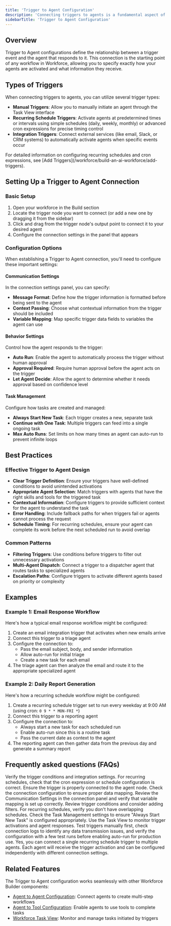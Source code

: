 ```yaml
---
title: 'Trigger to Agent Configuration'
description: 'Connecting triggers to agents is a fundamental aspect of building effective AI workforces in Relevance AI.'
sidebarTitle: 'Trigger to Agent Configuration'
---
```


## Overview

Trigger to Agent configurations define the relationship between a trigger event and the agent that responds to it. This connection is the starting point of any workflow in Workforce, allowing you to specify exactly how your agents are activated and what information they receive.

## Types of Triggers

When connecting triggers to agents, you can utilize several trigger types:

- **Manual Triggers**: Allow you to manually initiate an agent through the Task View interface
- **Recurring Schedule Triggers**: Activate agents at predetermined times or intervals using simple schedules (daily, weekly, monthly) or advanced cron expressions for precise timing control
- **Integration Triggers**: Connect external services (like email, Slack, or CRM systems) to automatically activate agents when specific events occur

<Note>
For detailed information on configuring recurring schedules and cron expressions, see [Add Triggers](/workforce/build-an-ai-workforce/add-triggers).
</Note>

## Setting Up a Trigger to Agent Connection

### Basic Setup

1. Open your workforce in the Build section
2. Locate the trigger node you want to connect (or add a new one by dragging it from the sidebar)
3. Click and drag from the trigger node's output point to connect it to your desired agent
4. Configure the connection settings in the panel that appears

### Configuration Options

When establishing a Trigger to Agent connection, you'll need to configure these important settings:

#### Communication Settings

In the connection settings panel, you can specify:

- **Message Format**: Define how the trigger information is formatted before being sent to the agent
- **Context Passing**: Choose what contextual information from the trigger should be included
- **Variable Mapping**: Map specific trigger data fields to variables the agent can use

#### Behavior Settings

Control how the agent responds to the trigger:

- **Auto Run**: Enable the agent to automatically process the trigger without human approval
- **Approval Required**: Require human approval before the agent acts on the trigger
- **Let Agent Decide**: Allow the agent to determine whether it needs approval based on confidence level

#### Task Management

Configure how tasks are created and managed:

- **Always Start New Task**: Each trigger creates a new, separate task
- **Continue with One Task**: Multiple triggers can feed into a single ongoing task
- **Max Auto Runs**: Set limits on how many times an agent can auto-run to prevent infinite loops

## Best Practices

### Effective Trigger to Agent Design

- **Clear Trigger Definition**: Ensure your triggers have well-defined conditions to avoid unintended activations
- **Appropriate Agent Selection**: Match triggers with agents that have the right skills and tools for the triggered task
- **Contextual Information**: Configure triggers to provide sufficient context for the agent to understand the task
- **Error Handling**: Include fallback paths for when triggers fail or agents cannot process the request
- **Schedule Timing**: For recurring schedules, ensure your agent can complete its work before the next scheduled run to avoid overlap

### Common Patterns

- **Filtering Triggers**: Use conditions before triggers to filter out unnecessary activations
- **Multi-Agent Dispatch**: Connect a trigger to a dispatcher agent that routes tasks to specialized agents
- **Escalation Paths**: Configure triggers to activate different agents based on priority or complexity

## Examples

### Example 1: Email Response Workflow

Here's how a typical email response workflow might be configured:

1. Create an email integration trigger that activates when new emails arrive
2. Connect this trigger to a triage agent
3. Configure the connection to:
   - Pass the email subject, body, and sender information
   - Allow auto-run for initial triage
   - Create a new task for each email
4. The triage agent can then analyze the email and route it to the appropriate specialized agent

### Example 2: Daily Report Generation

Here's how a recurring schedule workflow might be configured:

1. Create a recurring schedule trigger set to run every weekday at 9:00 AM (using cron: `0 9 * * MON-FRI *`)
2. Connect this trigger to a reporting agent
3. Configure the connection to:
   - Always start a new task for each scheduled run
   - Enable auto-run since this is a routine task
   - Pass the current date as context to the agent
4. The reporting agent can then gather data from the previous day and generate a summary report

## Frequently asked questions (FAQs)

<AccordionGroup>
  <Accordion title="Why is my trigger not activating my agent?">
    Verify the trigger conditions and integration settings. For recurring schedules, check that the cron expression or schedule configuration is correct. Ensure the trigger is properly connected to the agent node.
  </Accordion>
  <Accordion title="Why is my agent not receiving context from the trigger?">
    Check the connection configuration to ensure proper data mapping. Review the Communication Settings in the connection panel and verify that variable mapping is set up correctly.
  </Accordion>
  <Accordion title="Why am I getting multiple unintended activations?">
    Review trigger conditions and consider adding filters. For recurring schedules, verify you don't have overlapping schedules. Check the Task Management settings to ensure "Always Start New Task" is configured appropriately.
  </Accordion>
  <Accordion title="How do I test my trigger configuration before enabling auto-run?">
    Use the Task View to monitor trigger activations and agent responses. Test triggers manually first, check connection logs to identify any data transmission issues, and verify the configuration with a few test runs before enabling auto-run for production use.
  </Accordion>
  <Accordion title="Can a recurring schedule trigger activate multiple agents at once?">
    Yes, you can connect a single recurring schedule trigger to multiple agents. Each agent will receive the trigger activation and can be configured independently with different connection settings.
  </Accordion>
</AccordionGroup>

## Related Features

The Trigger to Agent configuration works seamlessly with other Workforce Builder components:

- [Agent to Agent Configuration](https://relevanceai.com/docs/workforce-builder/configurations/agent-to-agent): Connect agents to create multi-step workflows
- [Agent to Tool Configuration](https://relevanceai.com/docs/workforce-builder/configurations/agent-to-tool): Enable agents to use tools to complete tasks
- [Workforce Task View](https://relevanceai.com/docs/workforce-builder/workforce-task-view): Monitor and manage tasks initiated by triggers
